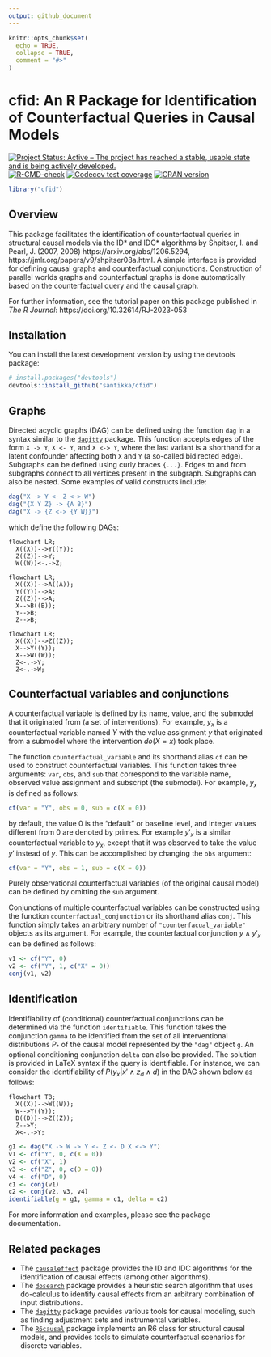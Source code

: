 ```yaml
---
output: github_document
---
```


```r
knitr::opts_chunk$set(
  echo = TRUE,
  collapse = TRUE,
  comment = "#>"
)
```

# cfid: An R Package for Identification of Counterfactual Queries in Causal Models

<!-- badges: start -->
[![Project Status: Active – The project has reached a stable, usable state and is being actively developed.](https://www.repostatus.org/badges/latest/active.svg)](https://www.repostatus.org/#active)
[![R-CMD-check](https://github.com/santikka/cfid/workflows/R-CMD-check/badge.svg)](https://github.com/santikka/cfid/actions)
[![Codecov test coverage](https://codecov.io/gh/santikka/cfid/branch/main/graph/badge.svg)](https://app.codecov.io/gh/santikka/cfid?branch=main)
[![CRAN version](https://www.r-pkg.org/badges/version/cfid)](https://CRAN.R-project.org/package=cfid)
<!-- badges::end -->

```r
library("cfid")
```

## Overview

This package facilitates the identification of counterfactual queries in structural causal models via the ID* and IDC* algorithms by Shpitser, I. and Pearl, J. (2007, 2008) https://arxiv.org/abs/1206.5294, https://jmlr.org/papers/v9/shpitser08a.html. A simple interface is provided for defining causal graphs and counterfactual conjunctions. Construction of parallel worlds graphs and counterfactual graphs is done automatically based on the counterfactual query and the causal graph.

For further information, see the tutorial paper on this package published in *The R Journal*: https://doi.org/10.32614/RJ-2023-053

## Installation

You can install the latest development version by using the devtools package:
```r
# install.packages("devtools")
devtools::install_github("santikka/cfid")
```

## Graphs

Directed acyclic graphs (DAG) can be defined using the function `dag` in a syntax similar to the [`dagitty`](https://cran.r-project.org/package=dagitty) package. This function accepts edges of the form `X -> Y`, `X <- Y`, and `X <-> Y`, where the last variant is a shorthand for a latent confounder affecting both `X` and `Y` (a so-called bidirected edge). Subgraphs can be defined using curly braces `{...}`. Edges to and from subgraphs connect to all vertices present in the subgraph. Subgraphs can also be nested. Some examples of valid constructs include:
```r
dag("X -> Y <- Z <-> W")
dag("{X Y Z} -> {A B}")
dag("X -> {Z <-> {Y W}}")
```
which define the following DAGs:
```mermaid
flowchart LR;
  X((X))-->Y((Y));
  Z((Z))-->Y;
  W((W))<-.->Z;
```
```mermaid
flowchart LR;
  X((X))-->A((A));
  Y((Y))-->A;
  Z((Z))-->A;
  X-->B((B));
  Y-->B;
  Z-->B;
```
```mermaid
flowchart LR;
  X((X))-->Z((Z));
  X-->Y((Y));
  X-->W((W));
  Z<-.->Y;
  Z<-.->W;
```

## Counterfactual variables and conjunctions

A counterfactual variable is defined by its name, value, and the submodel that it originated from (a set of interventions). For example, $y_x$ is a counterfactual variable named $Y$ with the value assignment $y$ that originated from a submodel where the intervention $do(X = x)$ took place.

The function `counterfactual_variable` and its shorthand alias `cf` can be used to construct counterfactual variables. This function takes three arguments: `var`, `obs`, and `sub` that correspond to the variable name, observed value assignment and subscript (the submodel). For example, $y_x$ is defined as follows:
```r
cf(var = "Y", obs = 0, sub = c(X = 0))
```
by default, the value 0 is the "default" or baseline level, and integer values different from 0 are denoted by primes. For example $y'_x$ is a similar counterfactual variable to $y_x$, except that it was observed to take the value $y'$ instead of $y$. This can be accomplished by changing the `obs` argument:
```r
cf(var = "Y", obs = 1, sub = c(X = 0))
```
Purely observational counterfactual variables (of the original causal model) can be defined by omitting the `sub` argument.

Conjunctions of multiple counterfactual variables can be constructed using the function `counterfactual_conjunction` or its shorthand alias `conj`. This function simply takes an arbitrary number of `"counterfacual_variable"` objects as its argument. For example, the counterfactual conjunction $y \wedge y'_x$ can be defined as follows:
```r
v1 <- cf("Y", 0)
v2 <- cf("Y", 1, c("X" = 0))
conj(v1, v2)
```

## Identification

Identifiability of (conditional) counterfactual conjunctions can be determined via the function `identifiable`. This function takes the conjunction `gamma` to be identified from the set of all interventional distributions $P_*$ of the causal model represented by the `"dag"` object `g`. An optional conditioning conjunction `delta` can also be provided. The solution is provided in LaTeX syntax if the query is identifiable. For instance, we can consider the identifiability of $P(y_x|x' \wedge z_d \wedge d)$ in the DAG shown below as follows:
```mermaid
flowchart TB;
  X((X))-->W((W));
  W-->Y((Y));
  D((D))-->Z((Z));
  Z-->Y;
  X<-.->Y;
```
```r
g1 <- dag("X -> W -> Y <- Z <- D X <-> Y")
v1 <- cf("Y", 0, c(X = 0))
v2 <- cf("X", 1)
v3 <- cf("Z", 0, c(D = 0))
v4 <- cf("D", 0)
c1 <- conj(v1)
c2 <- conj(v2, v3, v4)
identifiable(g = g1, gamma = c1, delta = c2)
```
For more information and examples, please see the package documentation.

## Related packages

- The [`causaleffect`](https://cran.r-project.org/package=causaleffect) package provides the ID and IDC algorithms for the identification of causal effects (among other algorithms).
- The [`dosearch`](https://cran.r-project.org/package=dosearch) package provides a heuristic search algorithm that uses do-calculus to identify causal effects from an arbitrary combination of input distributions.
- The [`dagitty`](https://cran.r-project.org/package=dagitty) package provides various tools for causal modeling, such as finding adjustment sets and instrumental variables.
- The [`R6causal`](https://cran.r-project.org/package=R6causal) package implements an R6 class for structural causal models, and provides tools to simulate counterfactual scenarios for discrete variables.
